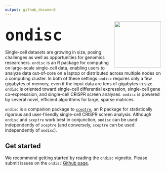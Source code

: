 ```yaml
---
output: github_document
---
```


::: {style="margin-top: 5px;"}
<img src="man/figures/hex.png" align="right" width="150"/>
:::

## [`ondisc`]{style="font-size:60px;"}

Single-cell datasets are growing in size, posing challenges as well as opportunities for genomics researchers. `ondisc` is an R package for computing on large-scale single-cell data, enabling users to analyze data out-of-core on a laptop or distributed across multiple nodes on a computing cluster. In both of these settings `ondisc` requires only a few gigabytes of memory, even if the input data are tens of gigabytes in size. `ondisc` is oriented toward single-cell differential expression, single-cell gene co-expresssion, and single-cell CRISPR screen analyses. `ondisc` is powered by several novel, efficient algorithms for large, sparse matrices.

`ondisc` is a companion package to [`sceptre`](https://katsevich-lab.github.io/sceptre/), an R package for statistically rigorous and user-friendly single-cell CRISPR screen analysis. Although `ondisc` and `sceptre` work best in conjunction, `ondisc` can be used independently of `sceptre` (and conversely, `sceptre` can be used independently of `ondisc`).

## Get started

We recommend getting started by reading the `ondisc` vignette. Please submit issues on the `ondisc` [Github page](https://github.com/timothy-barry/ondisc/issues).

